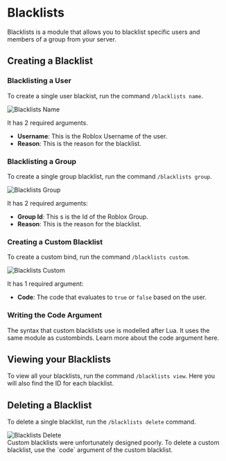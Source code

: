 
# Blacklists

Blacklists is a module that allows you to blacklist specific users and members of a group from your server.

## Creating a Blacklist

### Blacklisting a User

To create a single user blackist, run the command `/blacklists name`.

<div className="bg-gradient-to-r from-blue-400 to-pink-500 flex py-2 md:py-4 xl:py-8 px-1 md:px-4 xl:px-6 rounded-sm">
  <Image
    src={blacklists_name}
    alt="Blacklists Name"
    className="rounded-md shadow-xl"
    placeholder="blur"
  />
</div>

It has 2 required arguments.

- **Username**: This is the Roblox Username of the user.
- **Reason**: This is the reason for the blacklist.

### Blacklisting a Group

To create a single group blacklist, run the command `/blacklists group`.

<div className="bg-gradient-to-r from-blue-400 to-pink-500 flex py-2 md:py-4 xl:py-8 px-1 md:px-4 xl:px-6 rounded-sm">
  <Image
    src={blacklists_group}
    alt="Blacklists Group"
    className="rounded-md shadow-xl"
    placeholder="blur"
  />
</div>

It has 2 required arguments:

- **Group Id**: This s is the Id of the Roblox Group.
- **Reason**: This is the reason for the blacklist.

### Creating a Custom Blacklist

To create a custom bind, run the command `/blacklists custom`.

<div className="bg-gradient-to-r from-blue-400 to-pink-500 flex py-2 md:py-4 xl:py-8 px-1 md:px-4 xl:px-6 rounded-sm">
  <Image
    src={blacklists_custom}
    alt="Blacklists Custom"
    className="rounded-md shadow-xl"
    placeholder="blur"
  />
</div>

It has 1 required argument:

- **Code**: The code that evaluates to `true` or `false` based on the user.

### Writing the Code Argument

The syntax that custom blacklists use is modelled after Lua. It uses the same module as custombinds. Learn more about the code
argument <Link to="/docs/custombinds#writing-the-code-argument">here</Link>.

## Viewing your Blacklists

To view all your blacklists, run the command `/blacklists view`. Here you will also find the ID for each blacklist.

## Deleting a Blacklist

To delete a single blacklist, run the `/blacklists delete` command.

<div className="bg-gradient-to-r from-blue-400 to-pink-500 flex py-2 md:py-4 xl:py-8 px-1 md:px-4 xl:px-6 rounded-sm mb-8">
  <Image
    src={blacklists_delete}
    alt="Blacklists Delete"
    className="rounded-md shadow-xl"
    placeholder="blur"
  />
</div>

<FAQ question="Q. How do you delete a custom blacklist?">
  Custom blacklists were unfortunately designed poorly. To delete a custom
  blacklist, use the `code` argument of the custom blacklist.
</FAQ>
